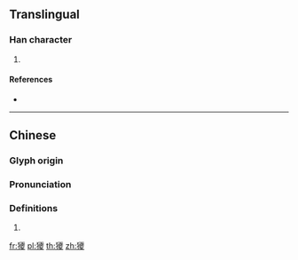 {{character info/new}}

==Translingual==

===Han character===
{{Han char|rn=94|rad=犬|as=18|sn=21|four=41247|canj=KHMCE|ids=⿰犭夒}}

# {{defn|Han|sort=犬18}}

====References====
* {{Han ref|kx=0721.230|dkj=20800|dj=1133.180|hdz=21378.150|uh=737F|ud=29567|bh=F6EF|bd=63215}}

----

==Chinese==
{{zh-forms}}

===Glyph origin===
{{Han etym}}

===Pronunciation===
{{zh-pron
|m=nǎo,náo
|c=naau4
|mc=y
|oc=y
|ma=
|cat=
}}

===Definitions===
{{zh-hanzi}}

# {{rfdef|lang=zh}}

[[fr:獿]]
[[pl:獿]]
[[th:獿]]
[[zh:獿]]